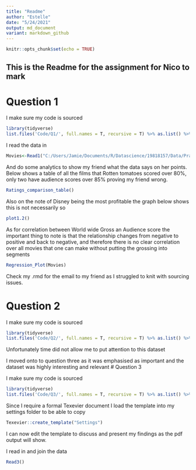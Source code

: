 ```yaml
---
title: "Readme"
author: "Estelle"
date: "5/24/2021"
output: md_document
variant: markdown_github
---
```


```r
knitr::opts_chunk$set(echo = TRUE)
```

## This is the Readme for the assignment for Nico to mark
 
# Question 1

I make sure my code is sourced
```r
library(tidyverse)
list.files('Code/Q1/', full.names = T, recursive = T) %>% as.list() %>% walk(~source(.))
```

I read the data in 
```r
Movies<-Read1("C:/Users/Jamie/Documents/R/Datascience/19818157/Data/Practical/Movies/Movies.csv")
```

And do some analytics to show my friend what the data says on her points.
Below shows a table of all the films that Rotten tomatoes scored over 80%, only two have audience scores over 85% proving my friend wrong.
```r
Ratings_comparison_table()
```
Also on the note of Disney being the most profitable the graph below shows this is not necessarily so
```r
plot1.2()
```
As for correlation between World wide Gross an Audience score the important thing to note is that the relationship changes from negative to positive and back to negative, and therefore there is no clear correlation over all movies that one can make without putting the grossing into segments
```r
Regression_Plot(Movies)
```

Check my .rmd for the email to my friend as I struggled to knit with sourcing issues.

# Question 2
I make sure my code is sourced
```r
library(tidyverse)
list.files('Code/Q2/', full.names = T, recursive = T) %>% as.list() %>% walk(~source(.))
```
Unfortunately time did not allow me to put attention to this dataset

I moved onto to question three as it was emphasised as important and the dataset was highly interesting and relevant 
# Question 3

I make sure my code is sourced
```r
library(tidyverse)
list.files('Code/Q3/', full.names = T, recursive = T) %>% as.list() %>% walk(~source(.))
```
Since I require a formal Texevier document I load the template into my settings folder to be able to copy
```r
Texevier::create_template("Settings")
```
I can now edit the template to discuss and present my findings as the pdf output will show.

I read in and join the data
```r
Read3()
```

